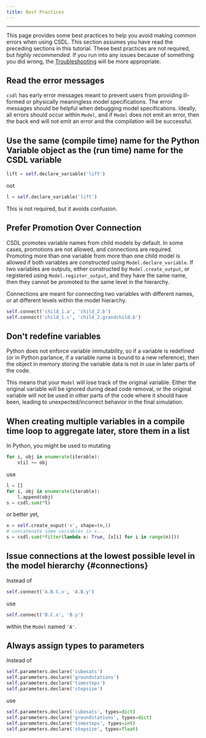 ```yaml
---
title: Best Practices
---
```


------------------------------------------------------------------------


This page provides some best practices to help you avoid making common
errors when using CSDL.
This section assumes you have read the preceding sections in this
tutorial.
These best practices are not required, but _highly recommended_.
If you run into any issues because of something you did wrong, the
[Troubleshooting](../troubleshooting) will be more appropriate.

## Read the error messages

``csdl`` has early error messages meant to prevent users from providing
ill-formed or physically meaningless model specifications.
The error messages should be helpful when debugging model
specifications.
Ideally, all errors should occur within ``Model``, and if ``Model`` does
not emit an error, then the back end will not emit an error and the
compilation will be successful.

## Use the same (compile time) name for the Python Variable object as the (run time) name for the CSDL variable

```py
lift = self.declare_variable('lift')
```

not

```py
l = self.declare_variable('lift')
```

This is not required, but it avoids confusion.

<!--
## Do not redefine a variable

CSDL is designed so that variables are immutable -- once a variable is
defined, it cannot be modified.
There are two reasons for this.
First, it makes code easier to reason about.
If a variable is defined once, then there is no confusion about what a
variable represents when it is used later.
The second reason is that each variable is actually a node in the IR.

Unfortunately, Python does not enforce immutability, so it's possible to
bind the same name to a new object in large code bases.

Here's an example to illustrate the behavior.

```py
class Example(Model):
    def define(self):
        r = self.declare_variable('r')
        s = 3*r
        self.register_output('s', s)

        t = s**2
        self.register_output('t', t)

        s = 2*t
        u = s + 4
        self.register_output('u', u)
```

The first `s` and the second

The ``=`` operator doesn't assign the value on the right hand side to a
variable on the left hand side; instead, ``=`` binds the variable name
on the left hand side to the value on the right.
Each variable is simply a reference to an object in memory.
If a variable name is bound to a different object, then there is more
than one object that has been referenced with the same name and it
becomes unclear which object is being referenced in other parts of the
code.
Unfortunately, there is no way for Python to enforce that one variable
name can only be bound to one object throughout the lifetime of that
variable.

-->

## Prefer Promotion Over Connection

CSDL promotes variable names from child models by default.
In some cases, promotions are not allowed, and connections are required.
Promoting more than one variable from more than one child model is
allowed if both variables are constructed using
`Model.declare_variable`.
If two variables are outputs, either constructed by
`Model.create_output`, or registered using `Model.register_output`, and
they have the same name, then they cannot be promoted to the same level
in the hierarchy.

Connections are meant for connecting two variables with different names,
or at different levels within the model hierarchy.

```py
self.connect('child_1.a', 'child_2.b')
self.connect('child_1.c', 'child_2.grandchild.b')
```

## Don't redefine variables

Python does not enforce variable immutability, so if a variable is redefined (or
in Python parlance, if a variable name is bound to a new reference),
then the object in memory storing the variable data is not in use in
later parts of the code.

This means that your `Model` will lose track of the original variable.
Either the original variable will be ignored during dead code removal,
or the original variable will not be used in other parts of the code
where it should have been, leading to unexpected/incorrect behavior in
the final simulation.

## When creating multiple variables in a compile time loop to aggregate later, store them in a list

In Python, you might be used to mutating

```py
for i, obj in enumerate(iterable):
    v[i] += obj
```

use

```py
l = []
for i, obj in enumerate(iterable):
    l.append(obj)
s = csdl.sum(*l)
```

or better yet,

```py
x = self.create_ouput('x', shape=(n,))
# concatenate some variables in x...
s = csdl.sum(*filter(lambda x: True, [x[i] for i in range(n)]))
```

## Issue connections at the lowest possible level in the model hierarchy {#connections}


Instead of

```py
self.connect('A.B.C.x', 'A.B.y')
```

use

```py
self.connect('B.C.x', 'B.y')
```

within the `Model` named `'A'`.

## Always assign types to parameters

Instead of

```py
self.parameters.declare('cubesats')
self.parameters.declare('groundstations')
self.parameters.declare('timesteps')
self.parameters.declare('stepsize')
```

use

```py
self.parameters.declare('cubesats', types=dict)
self.parameters.declare('groundstations', types=dict)
self.parameters.declare('timesteps', types=int)
self.parameters.declare('stepsize', types=float)
```
